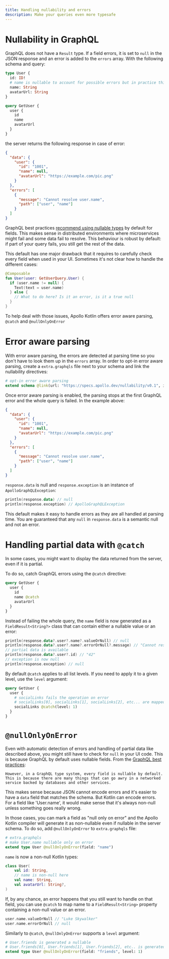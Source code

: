 ```yaml
---
title: Handling nullability and errors
description: Make your queries even more typesafe
---
```


# Nullability in GraphQL

GraphQL does not have a `Result` type. If a field errors, it is set to `null` in the JSON response and an error is added to the `errors` array. With the following schema and query:

```graphql
type User {
  id: ID!
  # name is nullable to account for possible errors but in practice this happens only in error cases
  name: String
  avatarUrl: String
}

query GetUser {
  user {
    id
    name
    avatarUrl
  }
}
```

the server returns the following response in case of error:

```json
{
  "data": {
    "user": {
      "id": "1001",
      "name": null,
      "avatarUrl": "https://example.com/pic.png"
    }
  },
  "errors": [
    {
      "message": "Cannot resolve user.name",
      "path": ["user", "name"]
    }
  ]
}
```

GraphQL best practices [recommend using nullable types](https://graphql.org/learn/best-practices/#nullability) by default for fields. This makes sense in distributed environments where microservices might fail and some data fail to resolve. This behaviour is robust by default: if part of your query fails, you still get the rest of the data.

This default has one major drawback that it requires to carefully check every field when used in your UI. Sometimes it's not clear how to handle the different cases:

```kotlin
@Composable
fun User(user: GetUserQuery.User) {
  if (user.name != null) {
    Text(text = user.name)
  } else {
    // What to do here? Is it an error, is it a true null
  }
}
```

To help deal with those issues, Apollo Kotlin offers error aware parsing, `@catch` and `@nullOnlyOnError` 

# Error aware parsing

With error aware parsing, the errors are detected at parsing time so you don't have to look them up in the `errors` array. In order to opt-in error aware parsing, create a `extra.graphqls` file next to your schema and link the nullability directives:

```graphql
# opt-in error aware parsing
extend schema @link(url: "https://specs.apollo.dev/nullability/v0.1", import: ["@nullOnlyOnError", "@catch"])
```

Once error aware parsing is enabled, the parsing stops at the first GraphQL error and the whole query is failed. In the example above:

```json
{
  "data": {
    "user": {
      "id": "1001",
      "name": null,
      "avatarUrl": "https://example.com/pic.png"
    }
  },
  "errors": [
    {
      "message": "Cannot resolve user.name",
      "path": ["user", "name"]
    }
  ]
}
```

`response.data` is null and `response.exception` is an instance of `ApolloGraphQLException`:

```kotlin
println(response.data) // null
println(response.exception) // ApolloGraphQLException 
```

This default makes it easy to handle errors as they are all handled at parsing time. You are guaranteed that any `null` in `response.data` is a semantic null and not an error.

# Handling partial data with `@catch`

In some cases, you might want to display the data returned from the server, even if it is partial. 

To do so, catch GraphQL errors using the `@catch` directive:

```graphql
query GetUser {
  user {
    id
    name @catch
    avatarUrl
  }
}
```

Instead of failing the whole query, the `name` field is now generated as a `FieldResult<String?>` class that can contain either a nullable value or an error:

```kotlin
println(response.data?.user?.name?.valueOrNull) // null
println(response.data?.user?.name?.errorOrNull?.message) // "Cannot resolve user.name"
// partial data is available
println(response.data?.user?.id) // "42"
// exception is now null
println(response.exception) // null
```

By default `@catch` applies to all list levels. If you need to apply it to a given level, use the `level` argument:

```graphql
query GetUser {
  user {
    # socialLinks fails the operation on error 
    # socialLinks[0], socialLinks[1], socialLinks[2], etc... are mapped to FieldResult classes
    socialLinks @catch(level: 1)
  }
}
```

# `@nullOnlyOnError`

Even with automatic detection of errors and handling of partial data like described above, you might still have to check for  `null` in your UI code. This is because GraphQL by default uses nullable fields. From the [GraphQL best practices](https://graphql.org/learn/best-practices/#nullability):

```
However, in a GraphQL type system, every field is nullable by default. This is because there are many things that can go awry in a networked service backed by databases and other services. 
```

This makes sense because JSON cannot encode errors and it's easier to have a `data` field that matches the schema. But Kotlin can encode errors. For a field like 'User.name', it would make sense that it's always non-null unless something goes really wrong. 

In those cases, you can mark a field as "null only on error" and the Apollo Kotlin compiler will generate it as non-nullable even if nullable in the server schema. To do so, add `@nullOnlyOnError` to `extra.graphqls` file:

```graphql
# extra.graphqls
# make User.name nullable only on error
extend type User @nullOnlyOnError(field: "name")
```

`name` is now a non-null Kotlin types:

```kotlin
class User(
    val id: String,
    // name is non-null here
    val name: String,
    val avatarUrl: String?,
)
```

If, by any chance, an error happens that you still want to handle on that field, you can use `@catch` to map name to a `FieldResult<String>` property containing a non-null value or an error.

```kotlin
user.name.valueOrNull // "Luke Skywalker"
user.name.errorOrNull // null
```

Similarly to `@catch`, `@nullOnlyOnError` supports a `level` argument:

```graphql
# User.friends is generated a nullable
# User.friends[0], User.friends[1], User.friends[2], etc.. is generated a non-null
extend type User @nullOnlyOnError(field: "friends", level: 1)
```